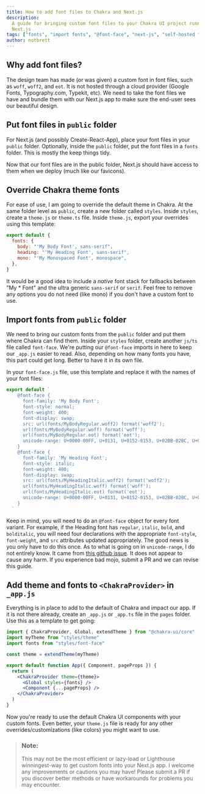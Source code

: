 ```yaml
---
title: How to add font files to Chakra and Next.js
description:
  A guide for bringing custom font files to your Chakra UI project running on
  Next.js
tags: ["fonts", "import fonts", "@font-face", "next-js", "self-hosted fonts"]
author: notbrett
---
```


## Why add font files?

The design team has made (or was given) a custom font in font files, such as
`woff`, `woff2`, and `eot`. It is not hosted through a cloud provider (Google
Fonts, Typography.com, Typekit, etc). We need to take the font files we have and
bundle them with our Next.js app to make sure the end-user sees our beautiful
design.

## Put font files in `public` folder

For Next.js (and possibly Create-React-App), place your font files in your
`public` folder. Optionally, inside the `public` folder, put the font files in a
`fonts` folder. This is mostly the keep things tidy.

Now that our font files are in the public folder, Next.js should have access to
them when we deploy (much like our favicons).

## Override Chakra theme fonts

For ease of use, I am going to override the default theme in Chakra. At the same
folder level as `public`, create a new folder called `styles`. Inside `styles`,
create a `theme.js` or `theme.ts` file. Inside `theme.js`, export your overrides
using this template:

```js
export default {
  fonts: {
    body: "'My Body Font', sans-serif",
    heading: "'My Heading Font', sans-serif",
    mono: "'My Monospaced Font', monospace",
  },
}
```

It would be a good idea to include a _native_ font stack for fallbacks between
"My \* Font" and the ultra generic `sans-serif` or `serif`. Feel free to remove
any options you do not need (like mono) if you don't have a custom font to use.

## Import fonts from `public` folder

We need to bring our custom fonts from the `public` folder and put them where
Chakra can find them. Inside your `styles` folder, create another `js/ts` file
called `font-face`. We're putting our `@font-face` imports in here to keep our
`_app.js` easier to read. Also, depending on how many fonts you have, this part
could get long. Better to have it in its own file.

In your `font-face.js` file, use this template and replace it with the names of
your font files:

```js
export default `
    @font-face {
      font-family: 'My Body Font';
      font-style: normal;
      font-weight: 400;
      font-display: swap;
      src: url(fonts/MyBodyRegular.woff2) format('woff2');
      url(fonts/MyBodyRegular.woff) format('woff');
      url(fonts/MyBodyRegular.eot) format('eot');
      unicode-range: U+0000-00FF, U+0131, U+0152-0153, U+02BB-02BC, U+02C6, U+02DA, U+02DC, U+2000-206F, U+2074, U+20AC, U+2122, U+2191, U+2193, U+2212, U+2215, U+FEFF, U+FFFD;
    }
    @font-face {
      font-family: 'My Heading Font';
      font-style: italic;
      font-weight: 400;
      font-display: swap;
      src: url(fonts/MyHeadingItalic.woff2) format('woff2');
      url(fonts/MyHeadingItalic.woff) format('woff');
      url(fonts/MyHeadingItalic.eot) format('eot');
      unicode-range: U+0000-00FF, U+0131, U+0152-0153, U+02BB-02BC, U+02C6, U+02DA, U+02DC, U+2000-206F, U+2074, U+20AC, U+2122, U+2191, U+2193, U+2212, U+2215, U+FEFF, U+FFFD;
    }
  `
```

Keep in mind, you will need to do an `@font-face` object for every font variant.
For example, if the Heading font has `regular`, `italic`, `bold`, and
`bolditalic`, you will need four declarations with the appropriate `font-style`,
`font-weight`, and `src` attributes updated appropriately. The good news is you
only have to do this once. As to what is going on in `unicode-range`, I do not
entirely know. It came from
[this github issue](https://github.com/chakra-ui/chakra-ui/issues/1791). It does
not appear to cause any harm. If you experience bad mojo, submit a PR and we can
revise this guide.

## Add theme and fonts to `<ChakraProvider>` in `_app.js`

Everything is in place to add to the default of Chakra and impact our app. If it
is not there already, create an `_app.js` or `_app.ts` file in the `pages`
folder. Use this as a template to get going:

```jsx
import { ChakraProvider, Global, extendTheme } from "@chakra-ui/core"
import myTheme from "styles/theme"
import fonts from "styles/font-face"

const theme = extendTheme(myTheme)

export default function App({ Component, pageProps }) {
  return (
    <ChakraProvider theme={theme}>
      <Global styles={fonts} />
      <Component {...pageProps} />
    </ChakraProvider>
  )
}
```

Now you're ready to use the default Chakra UI components with your custom fonts.
Even better, your `theme.js` file is ready for any other
overrides/customizations (like colors) you might want to use.

> ### Note:
>
> This may not be the most efficient or lazy-load or Lighthouse winningest-way
> to get custom fonts into your Next.js app. I welcome any improvements or
> cautions you may have! Please submit a PR if you discover better methods or
> have workarounds for problems you may encounter.
